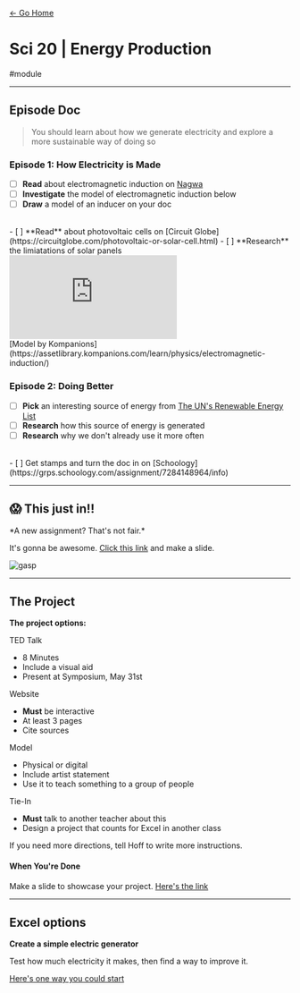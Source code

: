 [← Go Home](/)

# Sci 20 | Energy Production

#module

---

## Episode Doc
> You should learn about how we generate electricity and explore a more sustainable way of doing so

### Episode 1: How Electricity is Made
- [ ] **Read** about electromagnetic induction on [Nagwa](https://www.nagwa.com/en/explainers/578146280295/)
- [ ] **Investigate** the model of electromagnetic induction below
- [ ] **Draw** a model of an inducer on your doc
<br />
- [ ] **Read** about photovoltaic cells on [Circuit Globe](https://circuitglobe.com/photovoltaic-or-solar-cell.html)
- [ ] **Research** the limiatations of solar panels

<div className="flex" style={{width: '100%', alignContent: "center", justifyContent: "center"}}>
<embed
  src="https://assetlibrary.kompanions.com/learn/3d-models/electromagnetic-induction/"
  style={{
    height: '300px',
    width: '500px',
    maxWidth: '90%',
  }}
/>
</div>
<span
  style={{display: "flex", justifyContent: "center", alignItems: "center"}}
>
[Model by Kompanions](https://assetlibrary.kompanions.com/learn/physics/electromagnetic-induction/)
</span>

### Episode 2: Doing Better
- [ ] **Pick** an interesting source of energy from [The UN's Renewable Energy List](https://www.un.org/en/climatechange/what-is-renewable-energy)
- [ ] **Research** how this source of energy is generated
- [ ] **Research** why we don't already use it more often

<br />
- [ ] Get stamps and turn the doc in on [Schoology](https://grps.schoology.com/assignment/7284148964/info)

---

## 😱 This just in!!

<div style={{paddingRight: "200px"}}>
*A new assignment? That's not fair.*

It's gonna be awesome. [Click this link](https://docs.google.com/presentation/d/1hxCoWX4V_eNagQ_BSCpx0ko3eJicBmVaxnWi0_Y1Qi8/edit?usp=sharing) and make a slide.
</div>
<div style={{position: "relative"}}>
<img
  src="https://media1.giphy.com/media/v1.Y2lkPTc5MGI3NjExcXFrbzIxenduMTNsM3R5ZmkzbmhmcHp1ZHkzYmRjdmthNDViYzJsNyZlcD12MV9pbnRlcm5hbF9naWZfYnlfaWQmY3Q9Zw/95ZYXmOCd9BBK/giphy.gif"
  alt="gasp"
  style={{
    position: "absolute",
    right: "0",
    height: "170px",
    width: "170px",
    transform: "translateY(-90%)"
  }}
/>
</div>

---

## The Project

**The project options:**

TED Talk

  - 8 Minutes
  - Include a visual aid
  - Present at Symposium, May 31st

Website

  - **Must** be interactive
  - At least 3 pages
  - Cite sources

Model

  - Physical or digital
  - Include artist statement
  - Use it to teach something to a group of people

Tie-In

  - **Must** talk to another teacher about this
  - Design a project that counts for Excel in another class

If you need more directions, tell Hoff to write more instructions.

#### When You're Done
Make a slide to showcase your project. [Here's the link](https://docs.google.com/presentation/d/11sCrdqb7G51St4Ma5I9Ob4afL939XLd3lD2qJ2rAawE/edit?usp=sharing)

---

## Excel options
**Create a simple electric generator**

Test how much electricity it makes, then find a way to improve it.

[Here's one way you could start](https://www.wikihow.com/Make-a-Simple-Electric-Generator)
